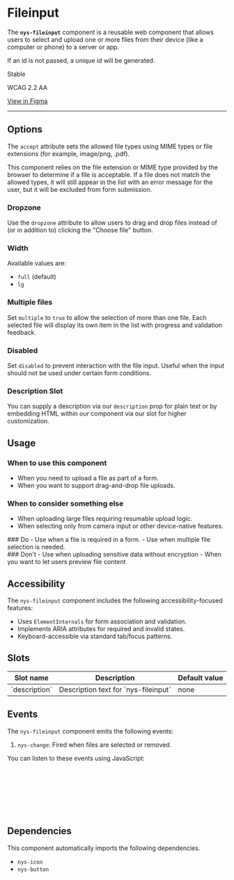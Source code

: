 
<Meta of={NysFileinputStories} title="Components/Fileinput/Documentation" />

# Fileinput

The **`nys-fileinput`** component is a reusable web component that allows users to select and upload one or more files from their device (like a computer or phone) to a server or app.

If an id is not passed, a unique id will be generated.

<p className="pill pill--stable">Stable</p>

<p className="pill pill--wcag">WCAG 2.2 AA</p>

<p className="pill pill--uikit">
	<a href="https://www.figma.com/design/U2QpuSUXRTxbgG64Fzi9bu/branch/s6RRas2SHWImnD7PMgmWJ8/%F0%9F%92%A0-NYS-Design-System?node-id=4821-4576&m=dev" target="_blank">View in Figma</a>
</p>

---

<Canvas of={NysFileinputStories.Basic} />

<Controls />

## Options
The `accept` attribute sets the allowed file types using MIME types or file extensions (for example, image/png, .pdf).

This component relies on the file extension or MIME type provided by the browser to determine if a file is acceptable. If a file does not match the allowed types, it will still appear in the list with an error message for the user, but it will be excluded from form submission.

### Dropzone
Use the `dropzone` attribute to allow users to drag and drop files instead of (or in addition to) clicking the "Choose file" button.
<Canvas of={NysFileinputStories.Dropzone} />

### Width
Available values are:

- `full` (default)
- `lg`
<Canvas of={NysFileinputStories.Width} />

### Multiple files
Set `multiple` to `true` to allow the selection of more than one file. Each selected file will display its own item in the list with progress and validation feedback.
<Canvas of={NysFileinputStories.Multiple} />

### Disabled
Set `disabled` to prevent interaction with the file input. Useful when the input should not be used under certain form conditions.
<Canvas of={NysFileinputStories.Disabled} />

### Description Slot
You can supply a description via our `description` prop for plain text or by embedding HTML within our component via our slot for higher customization.
<Canvas of={NysFileinputStories.DescriptionSlot} />

## Usage

### When to use this component
- When you need to upload a file as part of a form.
- When you want to support drag-and-drop file uploads.

### When to consider something else
- When uploading large files requiring resumable upload logic.
- When selecting only from camera input or other device-native features.

<div className="nys-grid-row nys-grid-gap-lg">
  <div className="nys-mobile-lg:nys-grid-col">
    <div className="usage-card usage-card--do">
      ### <nys-icon name="check_circle" color="--var(nys-color-success)" /> Do
      - Use when a file is required in a form.
      - Use when multiple file selection is needed.
    </div>
  </div>
  <div className="nys-mobile-lg:nys-grid-col">
    <div className="usage-card usage-card--dont">
      ### <nys-icon name="error" color="--var(nys-color-warning)" /> Don't
      - Use when uploading sensitive data without encryption
      - When you want to let users preview file content
    </div>
  </div>
</div>

## Accessibility

The `nys-fileinput` component includes the following accessibility-focused features:

- Uses `ElementInternals` for form association and validation.
- Implements ARIA attributes for required and invalid states.
- Keyboard-accessible via standard tab/focus patterns.

## Slots
<table>
    <thead>
    <tr>
        <th>Slot name</th>
        <th>Description</th>
        <th>Default value</th>
    </tr>
    </thead>
    <tbody>
    <tr>
        <td>`description`</td>
        <td>Description text for `nys-fileinput`</td>
        <td>none</td>
    </tr>
    </tbody>
</table>

## Events

The `nys-fileinput` component emits the following events:

1. `nys-change`: Fired when files are selected or removed.

You can listen to these events using JavaScript:

```js
// Select the fileinput component
const fileinput = document.querySelector("nys-fileinput");

// Listen for the 'nys-change' event
fileinput.addEventListener("nys-change", (e) => {
  console.log("Files changed", e.detail.files);
});
```

## Dependencies

This component automatically imports the following dependencies.

- `nys-icon`
- `nys-button`
